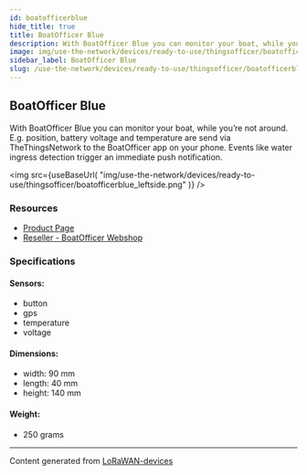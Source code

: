 ```yaml
---
id: boatofficerblue
hide_title: true
title: BoatOfficer Blue
description: With BoatOfficer Blue you can monitor your boat, while you’re not around. E.g. position, battery voltage and temperature are send via TheThingsNetwork to the BoatOfficer app on your phone. Events like water ingress detection trigger an immediate push notification.
image: img/use-the-network/devices/ready-to-use/thingsofficer/boatofficerblue_leftside.png
sidebar_label: BoatOfficer Blue
slug: /use-the-network/devices/ready-to-use/thingsofficer/boatofficerblue
---
```



## BoatOfficer Blue

With BoatOfficer Blue you can monitor your boat, while you’re not around. E.g. position, battery voltage and temperature are send via TheThingsNetwork to the BoatOfficer app on your phone. Events like water ingress detection trigger an immediate push notification.

<img
src={useBaseUrl(
"img/use-the-network/devices/ready-to-use/thingsofficer/boatofficerblue_leftside.png"
)}
/>

### Resources

- [Product Page](https://www.boatofficer.com/products/BoatOfficerBlue)
- [Reseller - BoatOfficer Webshop](https://shop.boatofficer.com)

### Specifications

#### Sensors:
- button
- gps
- temperature
- voltage
#### Dimensions:
- width: 90 mm
- length: 40 mm
- height: 140 mm
#### Weight: 
- 250 grams



---
Content generated from [LoRaWAN-devices](https://github.com/TheThingsNetwork/lorawan-devices)